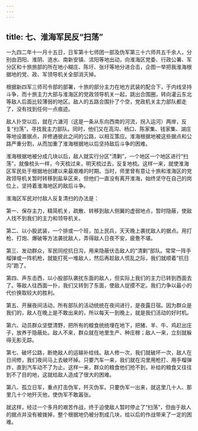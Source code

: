 ```yaml
---
---
---
```

title: 七、淮海军民反“扫荡”
---



一九四二年十一月十五日，日军第十七师团一部及伪军第三十六师共五千余人，分别由泗阳、淮阴、涟水、南新安镇、沭阳等地出动，向淮海区党委、行政公署、军分区和十旅旅部的所在地小糊庄、陈圩、张圩等地分进合击，企图一举把我淮海根据地的党、政、军领导机关全部消灭掉。

根据新四军三师司令部的部署，十旅的部分主力在地方武装的配合下，于内线坚持斗争，而十旅主力大部与淮海区的党政领导机关一起，跳出合围圈，转向灌云东北等敌人后面比较薄弱的地区。敌人的五路合围扑了个空，党政机关主力部队都走了，没有找到任何一点痕迹。

敌人扑空以后，就在六溏河（这是一条从东向西南的河流，拐入运河）两岸，反复“扫荡”，寻找我主力部队。同时，他们又在高沟、杨口、陈家集、钱家集、湖庄等地设置据点，并修通彼此之间的公路，以相互策应。淮海根据地被这些据点和公路严重分割，从而加重了淮海根据地以后坚持敌后斗争的困难。

淮海根据地被分成几块以后，敌人就实行分区“清剿”，一个地区一个地区进行“扫荡”，就像梳头一样，今天梳过来，明天梳过去，反复地梳。这样一来，就使淮海区军民处于根据地创建以来最艰难的时期。当时，师里曾有意让十旅和淮海区的党政领导机关暂时转移到盐阜区来，但他们一直没有离开淮海，始终坚守在自己的岗位上，坚持着淮海地区的敌后斗争。

淮海区军民对付敌人反复清扫的办法是：

第一、保存主力，精简机关，疏散、转移到敌人侧翼的虚弱地点，暂时隐蔽，使敌人找不到我们的主力和领导机关。

第二、以小股武装，一个排或一个班，加上民兵，天天晚上袭扰敌人的据点。用打枪、打炮、爆破等方法袭扰敌人，弄得敌人日夜不安，疲惫不堪。

第三、发动群众，军民同挖抗日沟，用来隐蔽伏击敌人的“清剿”部队。常常一阵手榴弹或一阵机枪，就能打死一堆敌人，然后再趁敌人慌乱之际，我们就顺着“抗日沟”跑了。

第四、声东击西，以小股部队袭扰东面的敌人，但实际上我们的主力已转到西面去了。等敌人往西面一扑，我们又转到了东面，使敌人捉摸不定。我们力争以最小的代价换取较大的胜利。

第五、开展夜间活动，所有部队的活动统统在夜间进行，是夜露日宿。因为群众是我们的，敌人在晚上是不敢出来的，所以每天一到晚上，就是我们活动的好时机。

第六、动员群众坚壁清野，把所有的粮食统统埋在地下，把猪、羊、牛、鸡赶出庄子，放养于隐蔽处。敌人不来，群众就在地里生产、种庄稼；敌人一来，立刻就躲得无影无踪。

第七、破坏公路，断绝敌人的运输补给线。敌人修一次，我们就破坏一次，敌人在日间修，我们夜间马上去破坏掉。只要汽车一来，我们就在沟里用枪打、用手榴弹炸，直到汽车动不了为止。这样一来，群众的粮食他们抢不到，补给的粮食又往往到不了目的地，这就给敌人造成了很大的困难。

第八、孤立日军，重点打击伪军，歼灭伪军。只要伪军一出来，就这里几十人、那里几十个地歼灭他，使伪军不敢嚣张。

就这样，经过一个多月的艰苦作战，终于迫使敌人暂时停止了“扫荡”，但由于敌人的据点并没有被拨掉，整个根据地仍被分割成几块，给以后的作战带来了一定的困难。